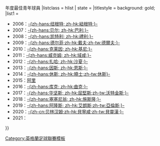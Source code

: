 {{Navbox
|name = 英格蘭足球聯賽頒獎禮年度最佳青年球員
|title = [[英格蘭足球聯賽頒獎禮]]{{,}}年度最佳青年球員
|listclass = hlist
| state = {{{state|autocollapse}}}
|titlestyle = background: gold;
|list1 = 
* 2006：[[大卫·纽根特|-{zh-hans:纽根特; zh-hk:紐根特;}-]]
* 2007：[[加雷斯·贝尔|-{zh-hans:贝尔; zh-hk:巴利;}-]]
* 2008：[[迈克尔·凯特利|-{zh-hans:凯特利; zh-hk:禮利;}-]]
* 2009：[[法比安·德爾夫|-{zh-hans:德尔菲;zh-hk:戴夫;zh-tw:德爾夫;}-]]
* 2010：[[纳塔涅尔·克莱因|-{zh-hans:克莱因; zh-hk:基尼;}-]]
* 2011：[[康纳·威克姆|-{zh-hans:威克姆; zh-hk:域咸;}-]]
* 2012：[[韋費特·沙夏|-{zh-hans:扎哈; zh-hk:沙夏;}-]]
* 2013：[[湯馬士·恩斯|-{zh-hans:因斯; zh-hk:恩斯;}-]]
* 2014：[[韋爾·曉士|-{zh-hans:休斯; zh-hk:曉士;zh-tw:休斯}-]]
* 2015：[[迪利·阿里|阿里]]
* 2016：[[劉易斯·曲克|-{zh-hans:库克; zh-hk:曲克;}-]]
* 2017：[[奧尼·屈堅斯|-{zh-hans:华坚斯; zh-hk:屈堅斯;zh-tw:沃特金斯;}-]]
* 2018：[[赖安·塞塞尼翁|-{zh-hans:塞塞尼翁; zh-hk:施斯隆;}-]]
* 2019：[[馬克斯·亞倫斯|-{zh-hans:阿隆斯; zh-hk:艾朗斯;zh-tw:亞倫斯;}-]]
* 2020：[[裘德·贝林汉姆|-{zh-cn:贝林汉姆;zh-hk:貝寧咸;zh-tw:貝靈漢;}-]]
* 2021：{{le|米高·奧利斯|Michael Olise|奧利斯}}
}}<noinclude>
{{collapsible option}}
[[Category:英格蘭足球聯賽模板]]
</noinclude>